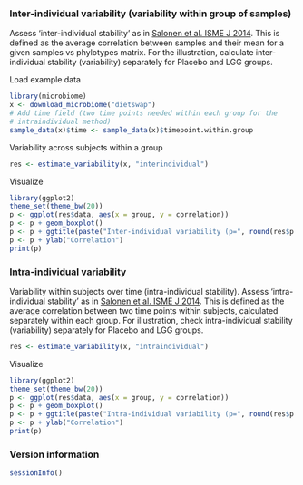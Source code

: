 ### Inter-individual variability (variability within group of samples)

Assess 'inter-individual stability' as in [Salonen et al. ISME J 2014](http://www.nature.com/ismej/journal/v8/n11/full/ismej201463a.html). This is defined as the average correlation between samples and their mean for a given samples vs phylotypes matrix. For the illustration, calculate inter-individual stability (variability) separately for Placebo and LGG groups.

Load example data

```r
library(microbiome)
x <- download_microbiome("dietswap")
# Add time field (two time points needed within each group for the 
# intraindividual method)
sample_data(x)$time <- sample_data(x)$timepoint.within.group
```


Variability across subjects within a group

```r
res <- estimate_variability(x, "interindividual")
```


Visualize

```r
library(ggplot2)
theme_set(theme_bw(20))
p <- ggplot(res$data, aes(x = group, y = correlation))
p <- p + geom_boxplot()
p <- p + ggtitle(paste("Inter-individual variability (p=", round(res$p.value, 6), ")"))
p <- p + ylab("Correlation")
print(p)
```


### Intra-individual variability

Variability within subjects over time (intra-individual stability). Assess 'intra-individual stability' as in [Salonen et al. ISME J 2014](http://www.nature.com/ismej/journal/v8/n11/full/ismej201463a.html). This is defined as the average correlation between two time points within subjects, calculated separately within each group. For illustration, check intra-individual stability (variability) separately for Placebo and LGG groups.

```r
res <- estimate_variability(x, "intraindividual")
```


Visualize

```r
library(ggplot2)
theme_set(theme_bw(20))
p <- ggplot(res$data, aes(x = group, y = correlation))
p <- p + geom_boxplot()
p <- p + ggtitle(paste("Intra-individual variability (p=", round(res$p.value, 6), ")"))
p <- p + ylab("Correlation")
print(p)
```


### Version information

```r
sessionInfo()
```

